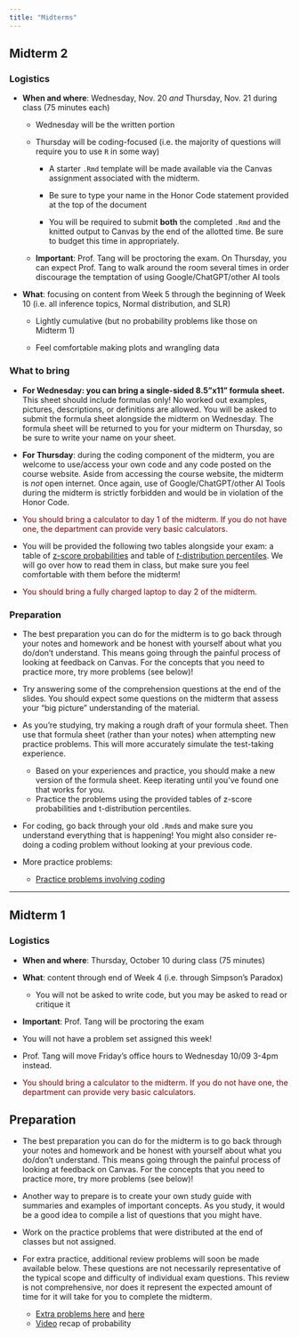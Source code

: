 ```yaml
---
title: "Midterms"
---
```


## Midterm 2 {#midterm1}

### Logistics

-   **When and where**: Wednesday, Nov. 20 *and* Thursday, Nov. 21 during class (75 minutes each)

    -   Wednesday will be the written portion

    -   Thursday will be coding-focused (i.e. the majority of questions will require you to use `R` in some way)

        -   A starter `.Rmd` template will be made available via the Canvas assignment associated with the midterm.

        -   Be sure to type your name in the Honor Code statement provided at the top of the document

        -   You will be required to submit **both** the completed `.Rmd` and the knitted output to Canvas by the end of the allotted time. Be sure to budget this time in appropriately.

    -   **Important**: Prof. Tang will be proctoring the exam. On Thursday, you can expect Prof. Tang to walk around the room several times in order discourage the temptation of using Google/ChatGPT/other AI tools

-   **What**: focusing on content from Week 5 through the beginning of Week 10 (i.e. all inference topics, Normal distribution, and SLR)

    -   Lightly cumulative (but no probability problems like those on Midterm 1)

    -   Feel comfortable making plots and wrangling data

### What to bring

-   **For Wednesday: you can bring a single-sided 8.5"x11" formula sheet.** This sheet should include formulas only! No worked out examples, pictures, descriptions, or definitions are allowed. You will be asked to submit the formula sheet alongside the midterm on Wednesday. The formula sheet will be returned to you for your midterm on Thursday, so be sure to write your name on your sheet.

-   **For Thursday**: during the coding component of the midterm, you are welcome to use/access your own code and any code posted on the course website. Aside from accessing the course website, the midterm is *not* open internet. Once again, use of Google/ChatGPT/other AI Tools during the midterm is strictly forbidden and would be in violation of the Honor Code.

-   ::: {style="color: maroon"}
    You should bring a calculator to day 1 of the midterm. If you do not have one, the department can provide very basic calculators.
    :::

-   You will be provided the following two tables alongside your exam: a table of [z-score probabilities](z_table.pdf) and table of [$t$-distribution percentiles](t_table.pdf). We will go over how to read them in class, but make sure you feel comfortable with them before the midterm!

-   ::: {style="color: maroon"}
    You should bring a fully charged laptop to day 2 of the midterm.
    :::

### Preparation

-   The best preparation you can do for the midterm is to go back through your notes and homework and be honest with yourself about what you do/don't understand. This means going through the painful process of looking at feedback on Canvas. For the concepts that you need to practice more, try more problems (see below)!

-   Try answering some of the comprehension questions at the end of the slides. You should expect some questions on the midterm that assess your "big picture" understanding of the material.

-   As you're studying, try making a rough draft of your formula sheet. Then use that formula sheet (rather than your notes) when attempting new practice problems. This will more accurately simulate the test-taking experience.

    -   Based on your experiences and practice, you should make a new version of the formula sheet. Keep iterating until you've found one that works for you.
    -   Practice the problems using the provided tables of z-score probabilities and t-distribution percentiles.

-   For coding, go back through your old `.Rmd`s and make sure you understand everything that is happening! You might also consider re-doing a coding problem without looking at your previous code.

-   More practice problems:

    -   [Practice problems involving coding](practice_probs/practice-midterm2-coding.qmd)

------------------------------------------------------------------------

## Midterm 1

### Logistics

-   **When and where**: Thursday, October 10 during class (75 minutes)

-   **What**: content through end of Week 4 (i.e. through Simpson's Paradox)

    -   You will not be asked to write code, but you may be asked to read or critique it

-   **Important**: Prof. Tang will be proctoring the exam

-   You will not have a problem set assigned this week!

-   Prof. Tang will move Friday's office hours to Wednesday 10/09 3-4pm instead.

-   ::: {style="color: maroon"}
    You should bring a calculator to the midterm. If you do not have one, the department can provide very basic calculators.
    :::

## Preparation

-   The best preparation you can do for the midterm is to go back through your notes and homework and be honest with yourself about what you do/don't understand. This means going through the painful process of looking at feedback on Canvas. For the concepts that you need to practice more, try more problems (see below)!

-   Another way to prepare is to create your own study guide with summaries and examples of important concepts. As you study, it would be a good idea to compile a list of questions that you might have.

-   Work on the practice problems that were distributed at the end of classes but not assigned.

-   For extra practice, additional review problems will soon be made available below. These questions are not necessarily representative of the typical scope and difficulty of individual exam questions. This review is not comprehensive, nor does it represent the expected amount of time for it will take for you to complete the midterm.

    -   [Extra problems here](midterm1_review_probs.pdf) and [here](midterm1_review_extra.pdf)
    -   [Video](https://drive.explaineverything.com/thecode/NXHHJJN) recap of probability
